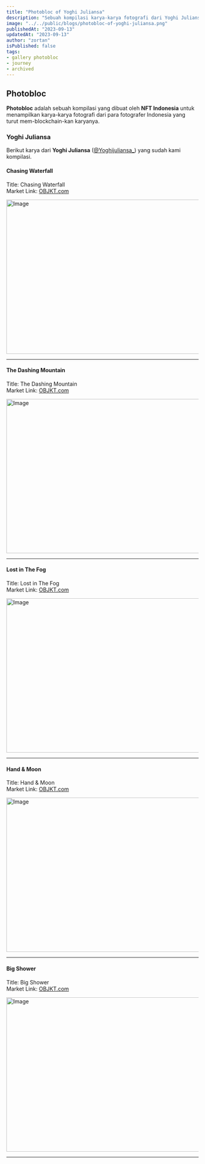 ```yaml
---
title: "Photobloc of Yoghi Juliansa"
description: "Sebuah kompilasi karya-karya fotografi dari Yoghi Juliansa yang dibuat oleh NFT Indonesia."
image: "../../public/blogs/photobloc-of-yoghi-juliansa.png"
publishedAt: "2023-09-13"
updatedAt: "2023-09-13"
author: "zortan"
isPublished: false
tags:
- gallery photobloc
- journey
- archived
---
```


## Photobloc

**Photobloc** adalah sebuah kompilasi yang dibuat oleh **NFT Indonesia** untuk menampilkan karya-karya fotografi dari para fotografer Indonesia yang turut mem-blockchain-kan karyanya.

### Yoghi Juliansa

Berikut karya dari **Yoghi Juliansa** ([@Yoghijuliansa_](https://x.com/Yoghijuliansa_)) yang sudah kami kompilasi.

#### Chasing Waterfall

Title: Chasing Waterfall  
Market Link: [OBJKT.com](https://objkt.com/asset/KT1CNsCdMQD2kYwowWuCnjU7ZpMNS2wXMmex/17)

<Image
  src="https://ipfs.io/ipfs/QmbuuEZYjCniWpUb5vx46jqyRySJRvnfXkxH4xBd9m5gDp/photobloc-of-yoghi-juliansa-0.jpeg"
  width="718"
  height="404"
  alt="Image"
  sizes="100vw"
/>

---

#### The Dashing Mountain

Title: The Dashing Mountain  
Market Link: [OBJKT.com](https://objkt.com/asset/KT1CNsCdMQD2kYwowWuCnjU7ZpMNS2wXMmex/7)

<Image
  src="https://ipfs.io/ipfs/QmbuuEZYjCniWpUb5vx46jqyRySJRvnfXkxH4xBd9m5gDp/photobloc-of-yoghi-juliansa-1.jpeg"
  width="718"
  height="404"
  alt="Image"
  sizes="100vw"
/>

---

#### Lost in The Fog

Title: Lost in The Fog  
Market Link: [OBJKT.com](https://objkt.com/asset/KT1CNsCdMQD2kYwowWuCnjU7ZpMNS2wXMmex/21)

<Image
  src="https://ipfs.io/ipfs/QmbuuEZYjCniWpUb5vx46jqyRySJRvnfXkxH4xBd9m5gDp/photobloc-of-yoghi-juliansa-2.jpeg"
  width="718"
  height="404"
  alt="Image"
  sizes="100vw"
/>

---

#### Hand & Moon

Title: Hand & Moon  
Market Link: [OBJKT.com](https://objkt.com/asset/KT1CNsCdMQD2kYwowWuCnjU7ZpMNS2wXMmex/26)

<Image
  src="https://ipfs.io/ipfs/QmbuuEZYjCniWpUb5vx46jqyRySJRvnfXkxH4xBd9m5gDp/photobloc-of-yoghi-juliansa-3.jpeg"
  width="718"
  height="404"
  alt="Image"
  sizes="100vw"
/>

---

#### Big Shower

Title: Big Shower  
Market Link: [OBJKT.com](https://objkt.com/asset/KT1CNsCdMQD2kYwowWuCnjU7ZpMNS2wXMmex/4)

<Image
  src="https://ipfs.io/ipfs/QmbuuEZYjCniWpUb5vx46jqyRySJRvnfXkxH4xBd9m5gDp/photobloc-of-yoghi-juliansa-4.jpeg"
  width="718"
  height="404"
  alt="Image"
  sizes="100vw"
/>

---